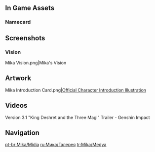 {{CharacterTabs}}
{{TOC limit}}

==In Game Assets==
<!--
{{Assets}}
-->
===Namecard===
{{Assets/Namecard|Index|Mika}}
<!--
===Constellation===
<gallery>Palumbus Shape.png|[[Palumbus]] Constellation</gallery>

==Animations==
===Talent GIFs===
<gallery>
NA Normal Preview.gif|Normal Attack, [[NA]]
NA Charged Preview.gif|Charged Attack, NA
NA Plunge Preview.gif|Plunging Attack, NA
ES Preview.gif|Elemental Skill, [[ES]]
ES Hold Preview.gif|Elemental Skill (Hold), ES
EB Preview.gif|Elemental Burst, [[EB]]
</gallery>

===Character Screen Animations===
{{Preview/CharacterAnimations}}
-->
==Screenshots==
<!--
===Expressions===
{{Character Expression|Mika|Default||}}
-->
===Vision===
<gallery>Mika Vision.png|Mika's Vision</gallery>
<!--
==Character Details==
{{Files by Character Gallery|Character Details|character=Mika}}
-->
==Artwork==
<!-- Hide unused sections. Try to keep images in chronological order, based on release date. May reformat gallery once images flood, and then make subheadings and group images. -->
<gallery>
Mika Introduction Card.png|[https://twitter.com/GenshinImpact/status/1614927567605088257 Official Character Introduction Illustration]
</gallery>
<!--
===Birthdays===
{{Files by Character Gallery|Mika Birthday Artwork|character = Mika|not1=Character Shorts|not2=Taking Pictures and Recounting Good Times Images}}

;Character Shorts
{{Files by Character Gallery|Mika Birthday Artwork|character = Mika|not1=Character Birthday Artwork|not2=Taking Pictures and Recounting Good Times Images}}

;Taking Pictures and Recounting Good Times
{{Main|Taking Pictures and Recounting Good Times/Story/Mika}}
{{Files by Character Gallery|Mika Birthday Artwork|character = Mika|not1=Character Shorts|not2=Character Birthday Artwork}}

===Holidays===
{{Files by Character Gallery|Holiday Artwork}}

===Promotions===
<gallery>

</gallery>

===Social Media===
<gallery>

</gallery>

===Miscellaneous===
<gallery>

</gallery>

==Event Artwork==
===EventName===
{{Main|EventName}}
<gallery>

</gallery>

==Comics==
===Genshin Impact Preview Manga===
<gallery>

</gallery>

===4-Panel Comics===
<gallery>

</gallery>

===Character Shorts===
{{Files by Character Gallery|Character Shorts|character = Mika|not1=Mika Birthday Artwork}}

==Stickers==
===Paimon's Paintings===
{{Main|Paimon's Paintings}}
<gallery>

</gallery>
-->

==Videos==
<!--Keep videos in chronological order. -->
<gallery>
Version 3.1 "King Deshret and the Three Magi" Trailer - Genshin Impact
</gallery>
<!--
===Cameos===

==References==
{{Reflist}}
-->
==Navigation==
{{Character Navbox|link type=media}}

[[pt-br:Mika/Mídia]]
[[ru:Мика/Галерея]]
[[tr:Mika/Medya]]